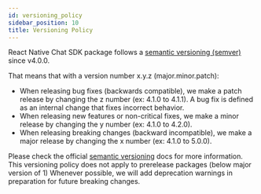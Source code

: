 ```yaml
---
id: versioning_policy
sidebar_position: 10
title: Versioning Policy
---
```


React Native Chat SDK package follows a [semantic versioning (semver)](https://semver.org/) since v4.0.0.

That means that with a version number x.y.z (major.minor.patch):

- When releasing bug fixes (backwards compatible), we make a patch release by changing the z number (ex: 4.1.0 to 4.1.1). A bug fix is defined as an internal change that fixes incorrect behavior.
- When releasing new features or non-critical fixes, we make a minor release by changing the y number (ex: 4.1.0 to 4.2.0).
- When releasing breaking changes (backward incompatible), we make a major release by changing the x number (ex: 4.1.0 to 5.0.0).

Please check the official [semantic versioning](https://semver.org/#summary) docs for more information. This versioning policy does not apply to prerelease packages (below major version of 1)
Whenever possible, we will add deprecation warnings in preparation for future breaking changes.
